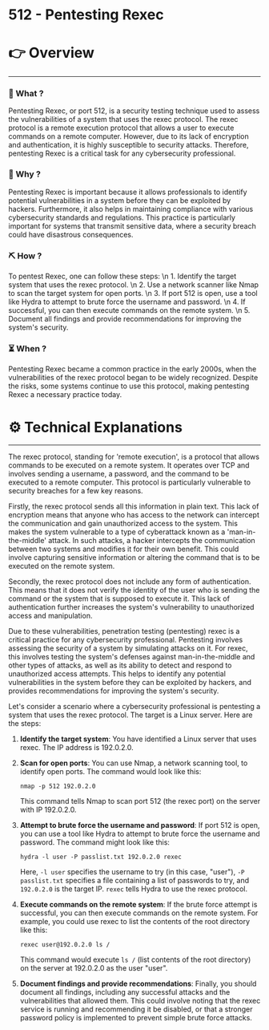 # 512 - Pentesting Rexec


# 👉 Overview

---

### 👀 What ?

Pentesting Rexec, or port 512, is a security testing technique used to assess the vulnerabilities of a system that uses the rexec protocol. The rexec protocol is a remote execution protocol that allows a user to execute commands on a remote computer. However, due to its lack of encryption and authentication, it is highly susceptible to security attacks. Therefore, pentesting Rexec is a critical task for any cybersecurity professional.


### 🧐 Why ?

Pentesting Rexec is important because it allows professionals to identify potential vulnerabilities in a system before they can be exploited by hackers. Furthermore, it also helps in maintaining compliance with various cybersecurity standards and regulations. This practice is particularly important for systems that transmit sensitive data, where a security breach could have disastrous consequences.


### ⛏️ How ?

To pentest Rexec, one can follow these steps: \n 1. Identify the target system that uses the rexec protocol. \n 2. Use a network scanner like Nmap to scan the target system for open ports. \n 3. If port 512 is open, use a tool like Hydra to attempt to brute force the username and password. \n 4. If successful, you can then execute commands on the remote system. \n 5. Document all findings and provide recommendations for improving the system's security.


### ⏳ When ?

Pentesting Rexec became a common practice in the early 2000s, when the vulnerabilities of the rexec protocol began to be widely recognized. Despite the risks, some systems continue to use this protocol, making pentesting Rexec a necessary practice today.


# ⚙️ Technical Explanations

---

The rexec protocol, standing for 'remote execution', is a protocol that allows commands to be executed on a remote system. It operates over TCP and involves sending a username, a password, and the command to be executed to a remote computer. This protocol is particularly vulnerable to security breaches for a few key reasons.

Firstly, the rexec protocol sends all this information in plain text. This lack of encryption means that anyone who has access to the network can intercept the communication and gain unauthorized access to the system. This makes the system vulnerable to a type of cyberattack known as a 'man-in-the-middle' attack. In such attacks, a hacker intercepts the communication between two systems and modifies it for their own benefit. This could involve capturing sensitive information or altering the command that is to be executed on the remote system.

Secondly, the rexec protocol does not include any form of authentication. This means that it does not verify the identity of the user who is sending the command or the system that is supposed to execute it. This lack of authentication further increases the system's vulnerability to unauthorized access and manipulation.

Due to these vulnerabilities, penetration testing (pentesting) rexec is a critical practice for any cybersecurity professional. Pentesting involves assessing the security of a system by simulating attacks on it. For rexec, this involves testing the system's defenses against man-in-the-middle and other types of attacks, as well as its ability to detect and respond to unauthorized access attempts. This helps to identify any potential vulnerabilities in the system before they can be exploited by hackers, and provides recommendations for improving the system's security.

Let's consider a scenario where a cybersecurity professional is pentesting a system that uses the rexec protocol. The target is a Linux server. Here are the steps:

1. **Identify the target system**: You have identified a Linux server that uses rexec. The IP address is 192.0.2.0.
2. **Scan for open ports**: You can use Nmap, a network scanning tool, to identify open ports. The command would look like this:
    
    ```
    nmap -p 512 192.0.2.0
    
    ```
    
    This command tells Nmap to scan port 512 (the rexec port) on the server with IP 192.0.2.0.
    
3. **Attempt to brute force the username and password**: If port 512 is open, you can use a tool like Hydra to attempt to brute force the username and password. The command might look like this:
    
    ```
    hydra -l user -P passlist.txt 192.0.2.0 rexec
    
    ```
    
    Here, `-l user` specifies the username to try (in this case, "user"), `-P passlist.txt` specifies a file containing a list of passwords to try, and `192.0.2.0` is the target IP. `rexec` tells Hydra to use the rexec protocol.
    
4. **Execute commands on the remote system**: If the brute force attempt is successful, you can then execute commands on the remote system. For example, you could use rexec to list the contents of the root directory like this:
    
    ```
    rexec user@192.0.2.0 ls /
    
    ```
    
    This command would execute `ls /` (list contents of the root directory) on the server at 192.0.2.0 as the user "user".
    
5. **Document findings and provide recommendations**: Finally, you should document all findings, including any successful attacks and the vulnerabilities that allowed them. This could involve noting that the rexec service is running and recommending it be disabled, or that a stronger password policy is implemented to prevent simple brute force attacks.
